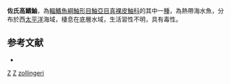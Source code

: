 {{Speciesbox
| taxon = Vespicula zollingeri
| binomial_authority = [[Bleeker|Bleeker]], 1848
| status = NE
| status_system = IUCN3.1
| synonyms = *''Apistus zollingeri,Bleeker, 1848''
}}
'''佐氏高鰭鮋'''，為[[輻鰭魚綱|輻鰭魚綱]][[鮋形目|鮋形目]][[鮋亞目|鮋亞目]][[真裸皮鮋科|真裸皮鮋科]]的其中一[[種|種]]，為熱帶海水魚，分布於西[[太平洋|太平洋]]海域，棲息在底層水域，生活習性不明，具有毒性。

==参考文献==
*{{FishBase_species|genus=Vespicula|species=zollingeri|year=2014|month=6}}

{{鮋形目小作品}}
{{Taxonbar}}
[[Category:1848年描述的鱼类|Z]]
[[Category:有毒魚類|Z]]
[[Category:高鰭鮋屬|zollingeri]]